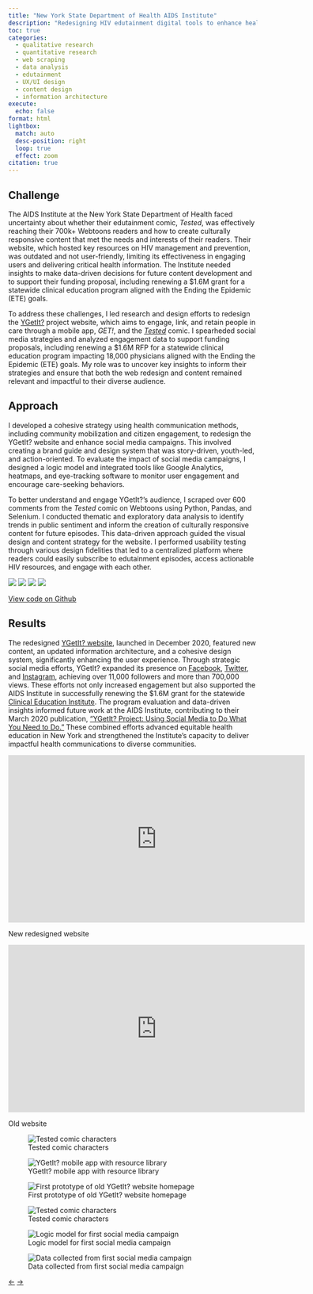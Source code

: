 ```yaml
---
title: "New York State Department of Health AIDS Institute"
description: "Redesigning HIV edutainment digital tools to enhance health and care-seeking behaviors among young adults affected by HIV, STDs, and viral hepatitis in New York."
toc: true
categories: 
  - qualitative research
  - quantitative research
  - web scraping
  - data analysis
  - edutainment
  - UX/UI design
  - content design
  - information architecture
execute: 
  echo: false
format: html
lightbox: 
  match: auto
  desc-position: right
  loop: true
  effect: zoom
citation: true
---
```


## Challenge

The AIDS Institute at the New York State Department of Health faced uncertainty about whether their edutainment comic, *Tested*, was effectively reaching their 700k+ Webtoons readers and how to create culturally responsive content that met the needs and interests of their readers. Their website, which hosted key resources on HIV management and prevention, was outdated and not user-friendly, limiting its effectiveness in engaging users and delivering critical health information. The Institute needed insights to make data-driven decisions for future content development and to support their funding proposal, including renewing a \$1.6M grant for a statewide clinical education program aligned with the Ending the Epidemic (ETE) goals.

To address these challenges, I led research and design efforts to redesign the [YGetIt?](https://www.ygetit.org/) project website, which aims to engage, link, and retain people in care through a mobile app, *GET!*, and the [*Tested*](https://www.webtoons.com/en/canvas/tested/list?title_no=231173&page=1) comic. I spearheded social media strategies and analyzed engagement data to support funding proposals, including renewing a \$1.6M RFP for a statewide clinical education program impacting 18,000 physicians aligned with the Ending the Epidemic (ETE) goals. My role was to uncover key insights to inform their strategies and ensure that both the web redesign and content remained relevant and impactful to their diverse audience.

## Approach

I developed a cohesive strategy using health communication methods, including community mobilization and citizen engagement, to redesign the YGetIt? website and enhance social media campaigns. This involved creating a brand guide and design system that was story-driven, youth-led, and action-oriented. To evaluate the impact of social media campaigns, I designed a logic model and integrated tools like Google Analytics, heatmaps, and eye-tracking software to monitor user engagement and encourage care-seeking behaviors.

To better understand and engage YGetIt?'s audience, I scraped over 600 comments from the *Tested* comic on Webtoons using Python, Pandas, and Selenium. I conducted thematic and exploratory data analysis to identify trends in public sentiment and inform the creation of culturally responsive content for future episodes. This data-driven approach guided the visual design and content strategy for the website. I performed usability testing through various design fidelities that led to a centralized platform where readers could easily subscribe to edutainment episodes, access actionable HIV resources, and engage with each other.

[![](https://img.shields.io/badge/Python-blue?logo=Python)](#) [![](https://img.shields.io/badge/Jupyter-orange?logo=Jupyter)](#) [![](https://img.shields.io/badge/Pandas-blue?logo=Pandas)](#) [![](https://img.shields.io/badge/Selenium-green?logo=Selenium)](#)

::: callout-note
[View code on Github](https://github.com/Elhamyali/webtoons-comments-in-python)
:::

## Results

The redesigned [YGetIt? website](https://www.ygetit.org/), launched in December 2020, featured new content, an updated information architecture, and a cohesive design system, significantly enhancing the user experience. Through strategic social media efforts, YGetIt? expanded its presence on [Facebook](https://www.facebook.com/YGetIt/), [Twitter](https://twitter.com/YGetIt/), and [Instagram](https://www.instagram.com/YGetIt/), achieving over 11,000 followers and more than 700,000 views. These efforts not only increased engagement but also supported the AIDS Institute in successfully renewing the \$1.6M grant for the statewide [Clinical Education Institute](https://ceitraining.org/). The program evaluation and data-driven insights informed future work at the AIDS Institute, contributing to their March 2020 publication, ["YGetIt? Project: Using Social Media to Do What You Need to Do."](https://5529a76d-ecd7-41df-963f-23a515973942.filesusr.com/ugd/50af12_c6ac0873be6a49f8986dd87d47397c7d.pdf) These combined efforts advanced equitable health education in New York and strengthened the Institute's capacity to deliver impactful health communications to diverse communities.

<iframe width="600" height="338" src="https://www.youtube.com/embed/qaDAdaKRAyQ" frameborder="0" allow="accelerometer; autoplay; clipboard-write; encrypted-media; gyroscope; picture-in-picture" allowfullscreen></iframe>

New redesigned website

<iframe width="600" height="338" src="https://www.youtube.com/embed/tWdW_wT0mNU" frameborder="0" allow="accelerometer; autoplay; clipboard-write; encrypted-media; gyroscope; picture-in-picture" allowfullscreen></iframe>

Old website

::: {layout-ncol="2"}
![Tested comic characters](1-nysdoh.jpg){group="gallery"}

![YGetIt? mobile app with resource library](2-nysdoh.jpg){group="gallery"}

![First prototype of old YGetIt? website homepage](3-nysdoh.png){group="gallery"}

![Tested comic characters](4-nysdoh.png){group="gallery"}

![Logic model for first social media campaign](5-nysdoh.png){group="gallery"}

![Data collected from first social media campaign](6-nysdoh.png){group="gallery"}
:::

<!-- Navigation Arrows -->

::: article-navigation
<a href="/featured-work/azdhs/azdhs.qmd" class="nav-arrow left-arrow">←</a> <!-- Left arrow for previous --> <a href="/featured-work/la/la.qmd" class="nav-arrow right-arrow">→</a> <!-- Right arrow for next -->
:::
